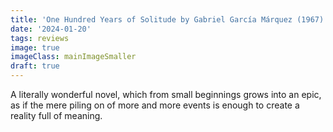 ```yaml
---
title: 'One Hundred Years of Solitude by Gabriel García Márquez (1967)'
date: '2024-01-20'
tags: reviews
image: true
imageClass: mainImageSmaller
draft: true
---
```


A literally wonderful novel, which from small beginnings grows into an epic, as if the mere piling on of more and more events is enough to create a reality full of meaning. 